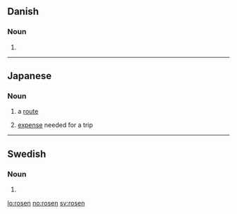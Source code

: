 ==Danish==

===Noun===
{{infl|da|noun form|g=c}}

# {{form of|singular definite|rose|lang=Danish}}

----

==Japanese==

===Noun===
{{ja-noun|r|hira=ろせん}}

# {{ja-def|路線}} a [[route]]
# {{ja-def|路銭}} [[expense]] needed for a trip

----

==Swedish==

===Noun===
{{infl|sv|noun form}}

# {{sv-noun-form-def|ros}}

[[lo:rosen]]
[[no:rosen]]
[[sv:rosen]]